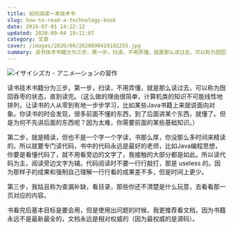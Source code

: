 ```yaml
---
title: 如何阅读一本技术书
slug: how-to-read-a-technology-book
date: 2016-07-01 14:22:12
updated: 2020-09-04 19:11:07
category: 文章
cover: /images/2020/09/2020090419102255.jpg
summary: 读书技术书籍分为三步，第一步，扫读，不用弄懂，就是那么读过去，可以称为囫囵吞枣的状态，直到读完。
---
```


![イサイシズカ - アニメ―ションの習作](/images/2020/09/2020090419083649.jpg)

读书技术书籍分为三步，第一步，扫读，不用弄懂，就是那么读过去，可以称为囫囵吞枣的状态，直到读完。（这么做的理由很简单，计算机类的知识不可能线性地排列，让读书的人从零到有地一步步学习，比如某些Java书籍上来就说面向对象。你读书的时会发现，很多前面不懂的东西，到了后面讲某个东西，就懂了。但是为何不先讲后面的东西呢？因为太难，你需要前面的某些基础知识。）

第二步，就是精读，但也不是一个字一个字读，书那么厚，你没那么多时间来精读的。所以就要专门读代码，书中的代码永远是最好的老师，比如Java编程思想，你要是看懂代码了，就不用看旁边的文字了，我接触的大部分都是如此。所以读代码为主，阅读旁边文字为辅。代码阅读时不要一行行敲打，那是 useless 的。因为那样子的成果和强制自己理解一行行看的成果差不多，但是时间上更少。

第三步，我姑且称为查漏补缺，看目录，那些你还不清楚是什么玩意，去看看那一页对应的内容。

书看完后基本目标是要会用，但是使用出问题的时候，我更推荐看文档，因为书籍永远不是最新最全的，文档永远是相对权威的（因为最权威的是源码）。
